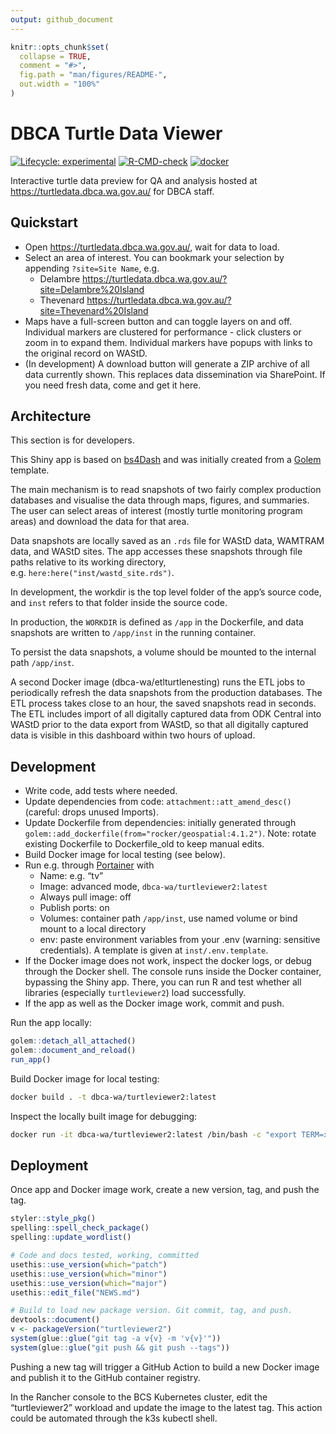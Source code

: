 ```yaml
---
output: github_document
---
```


<!-- README.md is generated from README.Rmd. Please edit that file -->

```r
knitr::opts_chunk$set(
  collapse = TRUE,
  comment = "#>",
  fig.path = "man/figures/README-",
  out.width = "100%"
)
```

# DBCA Turtle Data Viewer

<!-- badges: start -->
[![Lifecycle: experimental](https://img.shields.io/badge/lifecycle-experimental-orange.svg)](https://lifecycle.r-lib.org/articles/stages.html#experimental)
[![R-CMD-check](https://github.com/dbca-wa/turtleviewer2/workflows/R-CMD-check/badge.svg)](https://github.com/dbca-wa/turtleviewer2/actions)
[![docker](https://github.com/dbca-wa/turtleviewer2/workflows/docker/badge.svg)](https://github.com/dbca-wa/turtleviewer2/actions)
<!-- badges: end -->

Interactive turtle data preview for QA and analysis hosted at 
<https://turtledata.dbca.wa.gov.au/> for DBCA staff.

## Quickstart
* Open <https://turtledata.dbca.wa.gov.au/>, wait for data to load.
* Select an area of interest. 
  You can bookmark your selection by appending `?site=Site Name`, e.g. 
  * Delambre <https://turtledata.dbca.wa.gov.au/?site=Delambre%20Island>
  * Thevenard <https://turtledata.dbca.wa.gov.au/?site=Thevenard%20Island>
* Maps have a full-screen button and can toggle layers on and off. Individual 
  markers are clustered for performance - click clusters or zoom in to expand them.
  Individual markers have popups with links to the original record on WAStD.
* (In development) A download button will generate a ZIP archive of all data
  currently shown. This replaces data dissemination via SharePoint.
  If you need fresh data, come and get it here.

## Architecture
This section is for developers.

This Shiny app is based on [bs4Dash](https://rinterface.github.io/bs4Dash/index.html) 
and was initially created from a [Golem](https://thinkr-open.github.io/golem/) template.

The main mechanism is to read snapshots of two fairly complex production databases
and visualise the data through maps, figures, and summaries.
The user can select areas of interest (mostly turtle monitoring program areas)
and download the data for that area.

Data snapshots are locally saved as an `.rds` file for WAStD data, WAMTRAM data, 
and WAStD sites. 
The app accesses these snapshots through file paths relative to its working directory, e.g. `here:here("inst/wastd_site.rds")`.

In development, the workdir is the top level folder of the app's source code, 
and `inst` refers to that folder inside the source code.

In production, the `WORKDIR` is defined as `/app` in the Dockerfile, and 
data snapshots are written to `/app/inst` in the running container.

To persist the data snapshots, a volume should be mounted to the internal path
`/app/inst`.

A second Docker image (dbca-wa/etlturtlenesting) runs the ETL jobs to 
periodically refresh the data snapshots from the production databases.
The ETL process takes close to an hour, the saved snapshots read in seconds.
The ETL includes import of all digitally captured data from ODK Central into WAStD
prior to the data export from WAStD, so that all digitally captured data is 
visible in this dashboard within two hours of upload.

## Development
* Write code, add tests where needed.
* Update dependencies from code: `attachment::att_amend_desc()` 
  (careful: drops unused Imports).
* Update Dockerfile from dependencies: initially generated through
  `golem::add_dockerfile(from="rocker/geospatial:4.1.2")`.
  Note: rotate existing Dockerfile to Dockerfile_old to keep manual edits.
* Build Docker image for local testing (see below).
* Run e.g. through [Portainer](https://www.portainer.io) with 
  * Name: e.g. "tv"
  * Image: advanced mode, `dbca-wa/turtleviewer2:latest`
  * Always pull image: off
  * Publish ports: on
  * Volumes: container path `/app/inst`, use named volume or bind mount to a local
    directory
  * env: paste environment variables from your .env (warning: sensitive credentials).
    A template is given at `inst/.env.template`.
* If the Docker image does not work, inspect the docker logs, 
  or debug through the Docker shell.
  The console runs inside the Docker container, bypassing the Shiny app.
  There, you can run R and test whether all libraries (especially `turtleviewer2`)
  load successfully.
* If the app as well as the Docker image work, commit and push.

Run the app locally:

```r
golem::detach_all_attached()
golem::document_and_reload()
run_app()
```

Build Docker image for local testing:

```bash
docker build . -t dbca-wa/turtleviewer2:latest
```

Inspect the locally built image for debugging:
```bash
docker run -it dbca-wa/turtleviewer2:latest /bin/bash -c "export TERM=xterm; exec bash"
```

## Deployment
Once app and Docker image work, create a new version, tag, and push the tag.

```r
styler::style_pkg()
spelling::spell_check_package()
spelling::update_wordlist()

# Code and docs tested, working, committed
usethis::use_version(which="patch")
usethis::use_version(which="minor")
usethis::use_version(which="major")
usethis::edit_file("NEWS.md")

# Build to load new package version. Git commit, tag, and push.
devtools::document()
v <- packageVersion("turtleviewer2")
system(glue::glue("git tag -a v{v} -m 'v{v}'"))
system(glue::glue("git push && git push --tags"))
```

Pushing a new tag will trigger a GitHub Action to build a new 
Docker image and publish it to the GitHub container registry.

In the Rancher console to the BCS Kubernetes cluster, 
edit the "turtleviewer2" workload and update the image to the latest tag.
This action could be automated through the k3s kubectl shell.

